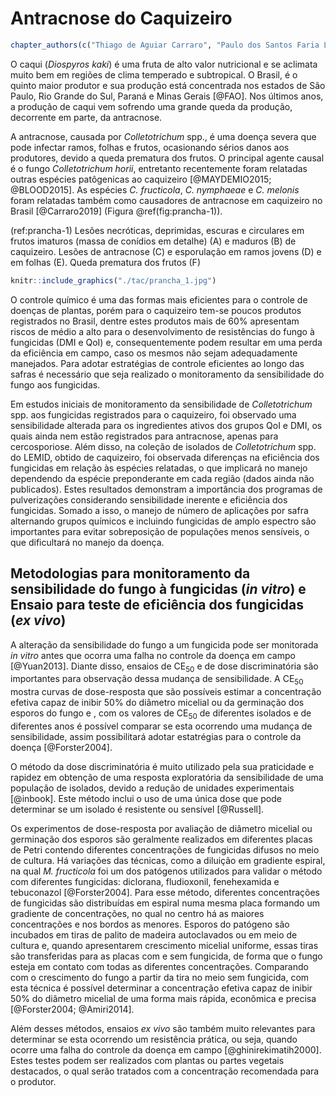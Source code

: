 # Antracnose do Caquizeiro

```r
chapter_authors(c("Thiago de Aguiar Carraro", "Paulo dos Santos Faria Lichtemberg", "Walmes Marques Zeviani", "Louise Larissa May De Mio"))
```

O caqui (*Diospyros kaki*) é uma fruta de alto valor nutricional e se aclimata muito bem em regiões de clima temperado e subtropical. O Brasil, é o quinto maior produtor e sua produção está concentrada nos estados de São Paulo, Rio Grande do Sul, Paraná e Minas Gerais [@FAO]. Nos últimos anos, a produção de caqui vem sofrendo uma grande queda da produção, decorrente em parte, da antracnose.

A antracnose, causada por *Colletotrichum* spp., é uma doença severa que pode infectar ramos, folhas e frutos, ocasionando sérios danos aos produtores, devido a queda prematura dos frutos. O principal agente causal é o fungo *Colletotrichum horii*, entretanto recentemente foram relatadas outras espécies patôgenicas ao caquizeiro [@MAYDEMIO2015; @BLOOD2015]. As espécies *C. fructicola*, *C. nymphaeae* e *C. melonis* foram relatadas também como causadores de antracnose em caquizeiro no Brasil [@Carraro2019] (Figura \@ref(fig:prancha-1)).

(ref:prancha-1) Lesões necróticas, deprimidas, escuras e circulares em frutos imaturos (massa de conídios em  detalhe) (A) e maduros (B) de caquizeiro. Lesões de antracnose (C) e esporulação em ramos jovens (D) e em folhas (E). Queda prematura dos frutos (F)

```r
knitr::include_graphics("./tac/prancha_1.jpg")
```

O controle químico é uma das formas mais eficientes para o controle de doenças de plantas, porém para o caquizeiro tem-se poucos produtos registrados no Brasil, dentre estes produtos mais de 60% apresentam riscos de médio a alto para o desenvolvimento de resistências do fungo à fungicidas (DMI e QoI) e, consequentemente podem resultar em uma perda da eficiência em campo, caso os mesmos não sejam adequadamente manejados. Para adotar estratégias de controle eficientes ao longo das safras é necessário que seja realizado o monitoramento da sensibilidade do fungo aos fungicidas.

Em estudos iniciais de monitoramento da sensibilidade de *Colletotrichum* spp. aos fungicidas registrados para o caquizeiro, foi observado uma sensibilidade alterada para os ingredientes ativos dos grupos QoI e DMI, os quais ainda nem estão registrados para antracnose, apenas para cercosporiose. Além disso, na coleção de isolados de *Colletotrichum* spp. do LEMID, obtido de caquizeiro, foi observada diferenças na eficiência dos fungicidas em relação às espécies relatadas, o que implicará no manejo dependendo da espécie preponderante em cada região (dados ainda não publicados). Estes resultados demonstram a importância dos programas de pulverizações considerando sensibilidade inerente e eficiência dos fungicidas. Somado a isso, o manejo de número de aplicações por safra alternando grupos químicos e incluindo fungicidas de amplo espectro são importantes para evitar sobreposição de populações menos sensíveis, o que dificultará no manejo da doença.

## Metodologias para monitoramento da sensibilidade do fungo à fungicidas (*in vitro*) e Ensaio para teste de eficiência dos fungicidas (*ex vivo*)

A alteração da sensibilidade do fungo a um fungicida pode ser monitorada *in vitro* antes que ocorra uma falha no controle da doença em campo [@Yuan2013]. Diante disso, ensaios de CE~50~ e de dose discriminatória são importantes para observação dessa mudança de sensibilidade. A CE~50~ mostra curvas de dose-resposta que são possíveis estimar a concentração efetiva capaz de inibir 50% do diâmetro micelial ou da germinação dos esporos do fungo e , com os valores de CE~50~ de diferentes isolados e de diferentes anos é possível comparar se esta ocorrendo uma mudança de sensibilidade, assim possibilitará adotar estatrégias para o controle da doença [@Forster2004].

O método da dose discriminatória é muito utilizado pela sua praticidade e rapidez em obtenção de uma resposta exploratória da sensibilidade de uma população de isolados, devido a redução de unidades experimentais [@inbook]. Este método inclui o uso de uma única dose que pode determinar se um isolado é resistente ou sensível [@Russell].

Os experimentos de dose-resposta por avaliação de diâmetro micelial ou germinação dos esporos são geralmente realizados em diferentes placas de Petri contendo diferentes concentrações de fungicidas difusos no meio de cultura. Há variações das técnicas, como a diluição em gradiente espiral, na qual *M. fructicola* foi um dos patógenos utilizados para validar o método com diferentes fungicidas: diclorana, fludioxonil, fenehexamida e tebuconazol [@Forster2004]. Para esse método, diferentes concentrações de fungicidas são distribuídas em espiral numa mesma placa formando um gradiente de concentrações, no qual no centro há as maiores concentrações e nos bordos as menores. Esporos do patógeno são incubados em tiras de palito de madeira autoclavados ou em meio de cultura e, quando apresentarem crescimento micelial uniforme, essas tiras são transferidas para as placas com e sem fungicida, de forma que o fungo esteja em contato com todas as diferentes concentrações. Comparando com o crescimento do fungo a partir da tira no meio sem fungicida, com esta técnica é possível determinar a concentração efetiva capaz de inibir 50% do diâmetro micelial de uma forma mais rápida, econômica e precisa [@Forster2004; @Amiri2014].

Além desses métodos, ensaios *ex vivo* são também muito relevantes para determinar se esta ocorrendo um resistência prática, ou seja, quando ocorre uma falha do controle da doença em campo [@ghinirekimatih2000]. Estes testes podem ser realizados com plantas ou partes vegetais destacados, o qual serão tratados com a concentração recomendada para o produtor.